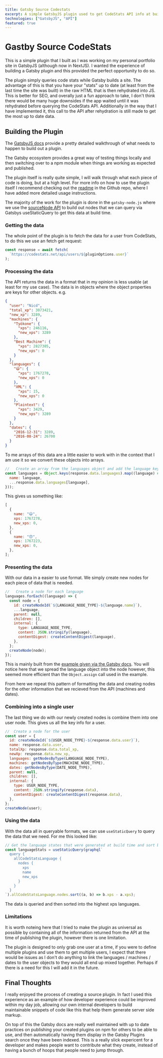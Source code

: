 ```yaml
---
title: Gatsby Source Codestats
excerpt: A simple GatsbyJS plugin used to get CodeStats API info at build time of a GatsbyJS site so the info is there on the generated static page
technologies: ["GatsbyJS", "API"]
featured: true
---
```


# Gastby Source CodeStats

This is a simple plugin that I built as I was working on my personal portfolio site in GatsbyJS (although now in NextJS). I wanted the experience of building a Gatsby plugin and this provided the perfect opportunity to do so.

The plugin simply queries code stats while Gatsby builds a site. The advantage of this is that you have your "stats" up to date (at least from the last time the site was built) in the raw HTML that is then rehydrated into JS. This is better for SEO, and overally just a fun approach to take, I don't think there would be many huge downsides if the app waited until it was rehydrated before querying the CodeStats API. Additionally in the way that I have implemented it, this call to the API after rehydration is still made to get the most up to date data.

## Building the Plugin

The [GatsbyJS docs](https://www.gatsbyjs.com/docs/how-to/plugins-and-themes/creating-a-source-plugin/#set-up-a-source-plugin) provide a pretty detailed walkthrough of what needs to happen to build out a plugin.

The Gatsby ecosystem provides a great way of testing things locally and then switching over to a npm module when things are working as expected and published.

The plugin itself is really quite simple, I will walk through what each piece of code is doing, but at a high level. For more info on how to use the plugin itself I recommend checking out the [readme](https://github.com/jasonm4130/gatsby-source-codestats/blob/main/README.md) in the Github repo, where I have added more detailed usage instructions.

The majority of the work for the plugin is done in the `gatsby-node.js` where we use the [sourceNode API](https://www.gatsbyjs.com/docs/reference/config-files/gatsby-node/#sourceNodes) to build out nodes that we can query via Gatsbys useStaticQuery to get this data at build time.

### Getting the data

The whole point of the plugin is to fetch the data for a user from CodeStats, to do this we use an fetch get request:

```javascript
const response = await fetch(
  `https://codestats.net/api/users/${pluginOptions.user}`
);
```

### Processing the data

The API returns the data in a format that in my opinion is less usable (at least for my use case). The data is in objects where the object properties are keys for other objects. e.g.

```JSON
{
  "user": "Nicd",
  "total_xp": 3073421,
  "new_xp": 3289,
  "machines": {
    "Työkone": {
      "xps": 246116,
      "new_xps": 3289
    },
    "Best Machine": {
      "xps": 2827305,
      "new_xps": 0
    }
  },
  "languages": {
    "😃": {
      "xps": 1767278,
      "new_xps": 0
    },
    "XML": {
      "xps": 15,
      "new_xps": 0
    },
    "Plaintext": {
      "xps": 3429,
      "new_xps": 3289
    }
  },
  "dates": {
    "2016-12-31": 3289,
    "2016-08-24": 26700
  }
}
```

To me arrays of this data are a little easier to work with in the context that I am use it so we convert these objects into arrays.

```javascript
//   Create an array from the languages object and add the language key as the name
const languages = Object.keys(response.data.languages).map((language) => ({
  name: language,
  ...response.data.languages[language],
}));
```

This gives us something like:

```javascript
[
  {
    name: "😃",
    xps: 1767278,
    new_xps: 0,
  },
  {
    name: "😞",
    xps: 1767223,
    new_xps: 0,
  },
];
```

### Presenting the data

With our data in a easier to use format. We simply create new nodes for each piece of data that is needed.

```javascript
//   Create a node for each language
languages.forEach((language) => {
  const node = {
    id: createNodeId(`${LANGUAGE_NODE_TYPE}-${language.name}`),
    ...language,
    parent: null,
    children: [],
    internal: {
      type: LANGUAGE_NODE_TYPE,
      content: JSON.stringify(language),
      contentDigest: createContentDigest(language),
    },
  };
  createNode(node);
});
```

This is mainly built from the [example given via the Gatsby docs](https://www.gatsbyjs.com/docs/reference/config-files/gatsby-node/#sourceNodes). You will notice here that we spread the language object into the node however, this seemed more efficient than the `Object.assign` call used in the example.

From here we repeat this pattern of formatting the data and creating nodes for the other information that we recieved from the API (machines and dates).

### Combining into a single user

The last thing we do with our newly created nodes is combine them into one user node. This gives us all the key info for a user.

```javascript
//  Create a node for the user
const user = {
  id: createNodeId(`${USER_NODE_TYPE}-${response.data.user}`),
  name: response.data.user,
  totalXp: response.data.total_xp,
  newXp: response.data.new_xp,
  languages: getNodesByType(LANGUAGE_NODE_TYPE),
  machines: getNodesByType(MACHINE_NODE_TYPE),
  dates: getNodesByType(DATE_NODE_TYPE),
  parent: null,
  children: [],
  internal: {
    type: USER_NODE_TYPE,
    content: JSON.stringify(response.data),
    contentDigest: createContentDigest(response.data),
  },
};
createNode(user);
```

### Using the data

With the data all in queryable formats, we can use `useStaticQuery` to query the data that we need. For me this looked like:

```javascript
// Get the language states that were generated at build time and sort by xps
const languageStats = useStaticQuery(graphql`
  query {
    allCodeStatsLanguage {
      nodes {
        xps
        name
        new_xps
      }
    }
  }
`).allCodeStatsLanguage.nodes.sort((a, b) => b.xps - a.xps);
```

The data is queried and then sorted into the highest xps languages.

### Limitations

It is worth noteing here that I tried to make the plugin as universal as possible by containing all of the information returned from the API at the time of publishing the plugin, however there is one limitation.

The plugin is designed to only grab one user at a time, if you were to define multiple plugins and use them to get multiple users, I expect that there would be issues as I don't do anything to link the languages / machines / dates to the user objects to they would all end up mixed together. Perhaps if there is a need for this I will add it in the future.

## Final Thoughts

I really enjoyed the process of creating a source plugin. In fact I used this experience as an example of how developer experience could be improved within my day job, allowing our own internal developers to build maintainable snippets of code like this that help them generate server side markup.

On top of this the Gatsby docs are really well maintained with up to date practices on publishing your created plugins on npm for others to be able to use, and then automatically having them display in the Gatsby Plugins search once they have been indexed. This is a really slick expericent for a developer and makes people want to contribute what they create, instead of having a bunch of hoops that people need to jump through.
